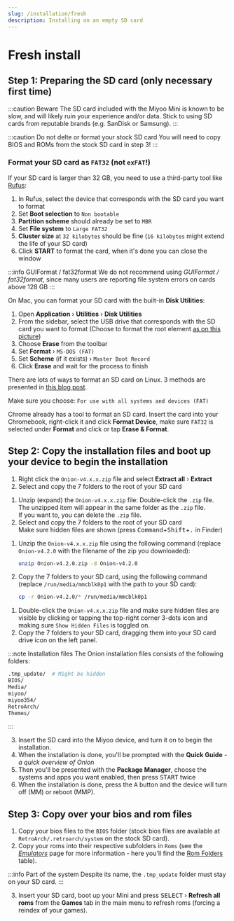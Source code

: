 ```yaml
---
slug: /installation/fresh
description: Installing on an empty SD card
---
```




# Fresh install


## Step 1: Preparing the SD card (only necessary first time)


:::caution Beware
The SD card included with the Miyoo Mini is known to be slow, and will likely ruin your experience and/or data.
Stick to using SD cards from reputable brands (e.g. SanDisk or Samsung).
:::

:::caution Do not delte or format your stock SD card
You will need to copy BIOS and ROMs from the stock SD card in step 3!
:::

### Format your SD card as `FAT32` (not `exFAT`!)


<Tabs groupId="os" queryString>
<TabItem value="win" label="Windows">

If your SD card is larger than 32 GB, you need to use a third-party tool like [Rufus](https://rufus.ie/):

1. In Rufus, select the device that corresponds with the SD card you want to format
2. Set **Boot selection** to `Non bootable`
3. **Partition scheme** should already be set to `MBR`
4. Set **File system** to `Large FAT32`
5. **Cluster size** at `32 kilobytes` should be fine (`16 kilobytes` might extend the life of your SD card)
6. Click **START** to format the card, when it's done you can close the window

:::info GUIFormat / fat32format
We do not recommend using *GUIFormat / fat32format*, since many users are reporting file system errors on cards above 128 GB
:::

</TabItem>
<TabItem value="mac" label="Mac">

On Mac, you can format your SD card with the built-in **Disk Utilities**:

1. Open **Application** › **Utilities** › **Disk Utilities**
2. From the sidebar, select the USB drive that corresponds with the SD card you want to format (Choose to format the root element [as on this picture](./assets/format-usb-to-fat32-on-mac.webp))
3. Choose **Erase** from the toolbar
4. Set **Format** › `MS-DOS (FAT)`
5. Set **Scheme** (if it exists) › `Master Boot Record`
6. Click **Erase** and wait for the process to finish

</TabItem>
<TabItem value="linux" label="Linux">

There are lots of ways to format an SD card on Linux. 3 methods are presented in [this blog post](https://www.golinuxcloud.com/steps-to-format-sd-card-in-linux/).

Make sure you choose: `For use with all systems and devices (FAT)`

</TabItem>
<TabItem value="chromeos" label="Chrome OS">

Chrome already has a tool to format an SD card. Insert the card into your Chromebook, right-click it and click **Format Device**, make sure `FAT32` is selected under **Format** and click or tap **Erase & Format**. 

</TabItem>
</Tabs>


## Step 2: Copy the installation files and boot up your device to begin the installation

<Tabs groupId="os" queryString>
<TabItem value="win" label="Windows">

1. Right click the `Onion-v4.x.x.zip` file and select **Extract all** › **Extract**
2. Select and copy the 7 folders to the root of your SD card

</TabItem>
<TabItem value="mac" label="Mac">

1. Unzip (expand) the `Onion-v4.x.x.zip` file: Double-click the `.zip` file.  
   The unzipped item will appear in the same folder as the `.zip` file.  
   If you want to, you can delete the `.zip` file.
2. Select and copy the 7 folders to the root of your SD card  
   Make sure hidden files are shown (press <kbd>Command</kbd>+<kbd>Shift</kbd>+<kbd>.</kbd> in Finder)

</TabItem>
<TabItem value="linux" label="Linux">

1. Unzip the `Onion-v4.x.x.zip` file using the following command (replace `Onion-v4.2.0` with the filename of the zip you downloaded):

   ```sh
   unzip Onion-v4.2.0.zip -d Onion-v4.2.0
   ```

2. Copy the 7 folders to your SD card, using the following command (replace `/run/media/mmcblk0p1` with the path to your SD card):

   ```sh
   cp -r Onion-v4.2.0/* /run/media/mmcblk0p1
   ```

</TabItem>
<TabItem value="chromeos" label="Chrome OS">

1. Double-click the `Onion-v4.x.x.zip` file and make sure hidden files are visible by clicking or tapping the top-right corner 3-dots icon and making sure `Show Hidden Files` is toggled on.
2. Copy the 7 folders to your SD card, dragging them into your SD card drive icon on the left panel.

</TabItem>
</Tabs>

:::note Installation files
The Onion installation files consists of the following folders:
```sh showLineNumbers
.tmp_update/  # Might be hidden
BIOS/
Media/
miyoo/
miyoo354/
RetroArch/
Themes/
```
:::

3. Insert the SD card into the Miyoo device, and turn it on to begin the installation.
4. When the installation is done, you'll be prompted with the **Quick Guide** - *a quick overview of Onion*
5. Then you'll be presented with the **Package Manager**, choose the systems and apps you want enabled, then press <kbd>START</kbd> twice
6. When the installation is done, press the <kbd>A</kbd> button and the device will turn off (MM) or reboot (MMP).


## Step 3: Copy over your bios and rom files

1. Copy your bios files to the `BIOS` folder (stock bios files are available at `RetroArch/.retroarch/system` on the stock SD card).  
2. Copy your roms into their respective subfolders in `Roms` (see the *[Emulators](../emulators)* page for more information - here you'll find the [Rom Folders](../emulators/folders) table).

:::info Part of the system
Despite its name, the `.tmp_update` folder must stay on your SD card.
:::

3. Insert your SD card, boot up your Mini and press <kbd>SELECT</kbd> › **Refresh all roms** from the **Games** tab in the main menu to refresh roms (forcing a reindex of your games).

